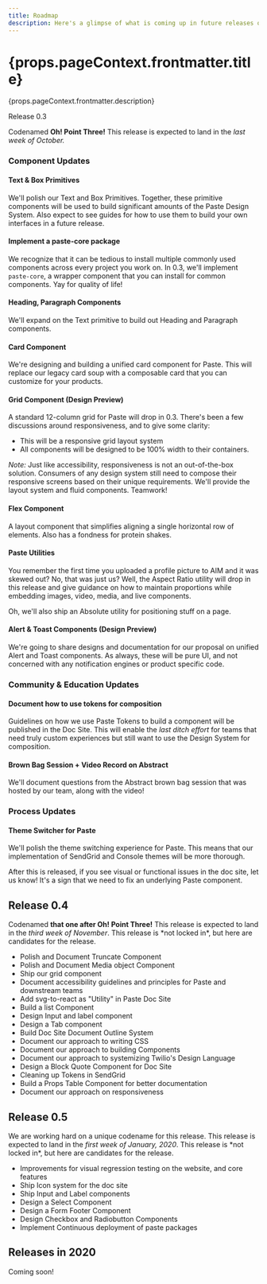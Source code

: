 ```yaml
---
title: Roadmap
description: Here's a glimpse of what is coming up in future releases of Paste. Unless explicitly mentioned, all roadmap dates are tentative and subject to change.
---
```



<content>

<h1>{props.pageContext.frontmatter.title}</h1>

<p>{props.pageContext.frontmatter.description}</p>

<Box marginTop={40}>

<AnchoredHeading>Release 0.3</AnchoredHeading>

<Callout>
  <CalloutText>Codenamed <strong>Oh! Point Three!</strong> This release is expected to land in the <em>last week of October.</em></CalloutText>
</Callout>

### Component Updates

#### Text &amp; Box Primitives
We'll polish our Text and Box Primitives. Together, these primitive components will be used to build significant amounts of the Paste Design System. Also expect to see guides for how to use them to build your own interfaces in a future release.

#### Implement a paste-core package
We recognize that it can be tedious to install multiple commonly used components across every project you work on. In 0.3, we'll implement `paste-core`, a wrapper component that you can install for common components. Yay for quality of life!

#### Heading, Paragraph Components
We'll expand on the Text primitive to build out Heading and Paragraph components.

#### Card Component
We're designing and building a unified card component for Paste. This will replace our legacy card soup with a composable card that you can customize for your products.

#### Grid Component (Design Preview)
A standard 12-column grid for Paste will drop in 0.3. There's been a few discussions around responsiveness, and to give some clarity:

- This will be a responsive grid layout system
- All components will be designed to be 100% width to their containers.

_Note:_ Just like accessibility, responsiveness is not an out-of-the-box solution. Consumers of any design system still need to compose their responsive screens based on their unique requirements. We'll provide the layout system and fluid components. Teamwork!

#### Flex Component
A layout component that simplifies aligning a single horizontal row of elements. Also has a fondness for protein shakes.

#### Paste Utilities
You remember the first time you uploaded a profile picture to AIM and it was skewed out? No, that was just us? Well, the Aspect Ratio utility will drop in this release and give guidance on how to maintain proportions while embedding images, video, media, and live components.

Oh, we'll also ship an Absolute utility for positioning stuff on a page.

#### Alert &amp; Toast Components (Design Preview)
We're going to share designs and documentation for our proposal on unified Alert and Toast components. As always, these will be pure UI, and not concerned with any notification engines or product specific code.

### Community &amp; Education Updates

#### Document how to use tokens for composition
Guidelines on how we use Paste Tokens to build a component will be published in the Doc Site. This will enable the _last ditch effort_ for teams that need truly custom experiences but still want to use the Design System for composition.

#### Brown Bag Session + Video Record on Abstract
We'll document questions from the Abstract brown bag session that was hosted by our team, along with the video!

### Process Updates

#### Theme Switcher for Paste
We'll polish the theme switching experience for Paste. This means that our implementation of SendGrid and Console themes will be more thorough. 

After this is released, if you see visual or functional issues in the doc site, let us know! It's a sign that we need to fix an underlying Paste component.

</Box>
<Box marginTop={60}>

## Release 0.4

<Callout>
  <CalloutText>Codenamed <strong>that one after Oh! Point Three!</strong> This release is expected to land in the <em>third week of November</em>. This release is *not locked in*, but here are candidates for the release.</CalloutText>
</Callout>

- Polish and Document Truncate Component
- Polish and Document Media object Component
- Ship our grid component
- Document accessibility guidelines and principles for Paste and downstream teams
- Add svg-to-react as "Utility" in Paste Doc Site
- Build a list Component
- Design Input and label component 
- Design a Tab component
- Build Doc Site Document Outline System
- Document our approach to writing CSS 
- Document our approach to building Components
- Document our approach to systemizing Twilio's Design Language
- Design a Block Quote Component for Doc Site
- Cleaning up Tokens in SendGrid
- Build a Props Table Component for better documentation
- Document our approach on responsiveness

## Release 0.5

<Callout>
  <CalloutText>We are working hard on a unique codename for this release. This release is expected to land in the <em>first week of January, 2020</em>. This release is *not locked in*, but here are candidates for the release.</CalloutText>
</Callout>

- Improvements for visual regression testing on the website, and core features
- Ship Icon system for the doc site
- Ship Input and Label components
- Design a Select Component
- Design a Form Footer Component
- Design Checkbox and Radiobutton Components
- Implement Continuous deployment of paste packages

## Releases in 2020

Coming soon!

</Box>

</content>
